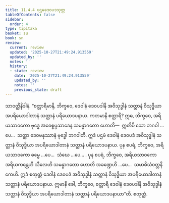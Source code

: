 ```yaml
---
title: 11.4.4 ပဌမဒေဝပဒသုတ္တ
tableOfContents: false
sidebar:
  order: 4
type: tipitaka
basket: su
book: sn
review:
  current: review
  updated: '2025-10-27T21:49:24.913559'
  updated_by: ''
  notes: ''
  history:
  - state: review
    date: '2025-10-27T21:49:24.913559'
    updated_by: ''
    notes: ''
    previous_state: draft
---
```



<ReviewStatus review={frontmatter.review} showDetails={true} />

<HypothesisAnnotation frontmatter={frontmatter} />

<DynamicBreadcrumb />

<Division number="1030" book="sn" e="ch" v="18" p="433">

<Paragraph number="2009" book="sn">
သာဝတ္ထိနိဒါနံ. “စတ္တာရိမာနိ, ဘိက္ခဝေ, ဒေဝါနံ ဒေဝပဒါနိ အဝိသုဒ္ဓါနံ သတ္တာနံ ဝိသုဒ္ဓိယာ အပရိယောဒါတာနံ သတ္တာနံ ပရိယောဒပနာယ.
</Paragraph>

<Paragraph number="2010" book="sn">
ကတမာနိ စတ္တာရိ? ဣဓ, ဘိက္ခဝေ, အရိယသာဝကော ဗုဒ္ဓေ အဝေစ္စပ္ပသာဒေန သမန္နာဂတော ဟောတိ—  ဣတိပိ သော ဘဂဝါ …ပေ…  သတ္ထာ ဒေဝမနုဿာနံ ဗုဒ္ဓေါ ဘဂဝါတိ. ဣဒံ ပဌမံ ဒေဝါနံ ဒေဝပဒံ အဝိသုဒ္ဓါနံ သတ္တာနံ ဝိသုဒ္ဓိယာ အပရိယောဒါတာနံ သတ္တာနံ ပရိယောဒပနာယ.
</Paragraph>

<Paragraph number="2011" book="sn">
ပုန စပရံ, ဘိက္ခဝေ, အရိယသာဝကော ဓမ္မေ …ပေ…  သံဃေ …ပေ… .
</Paragraph>

<Paragraph number="2012" book="sn">
ပုန စပရံ, ဘိက္ခဝေ, အရိယသာဝကော အရိယကန္တေဟိ သီလေဟိ သမန္နာဂတော ဟောတိ အခဏ္ဍေဟိ …ပေ…  သမာဓိသံဝတ္တနိကေဟိ. ဣဒံ စတုတ္ထံ ဒေဝါနံ ဒေဝပဒံ အဝိသုဒ္ဓါနံ သတ္တာနံ ဝိသုဒ္ဓိယာ အပရိယောဒါတာနံ သတ္တာနံ ပရိယောဒပနာယ. ဣမာနိ ခေါ, ဘိက္ခဝေ, စတ္တာရိ ဒေဝါနံ ဒေဝပဒါနိ အဝိသုဒ္ဓါနံ သတ္တာနံ ဝိသုဒ္ဓိယာ အပရိယောဒါတာနံ သတ္တာနံ ပရိယောဒပနာယာ”တိ.

</Paragraph>
</Division>

<Paragraph number="2013" type="center" book="sn">
စတုတ္ထံ.
</Paragraph>